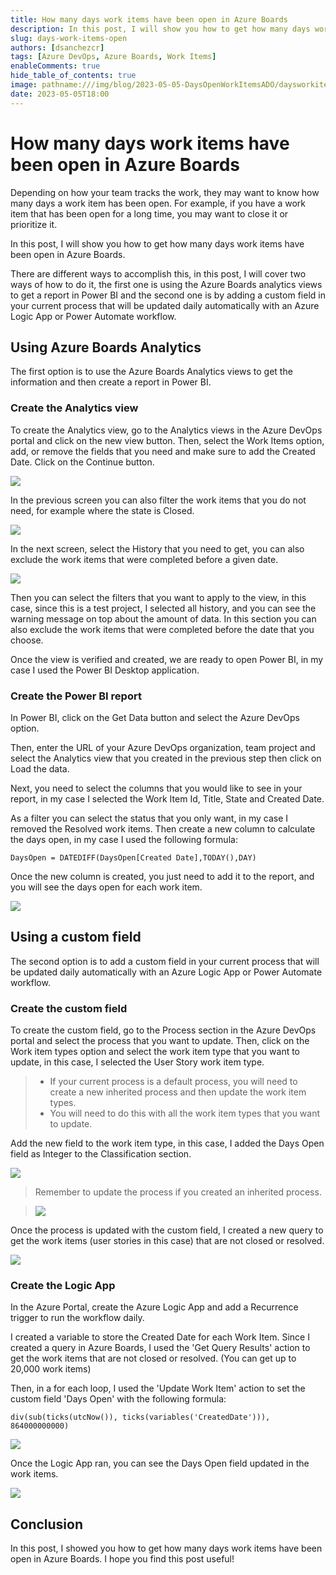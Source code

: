 ```yaml
---
title: How many days work items have been open in Azure Boards
description: In this post, I will show you how to get how many days work items have been open in Azure Boards.
slug: days-work-items-open
authors: [dsanchezcr]
tags: [Azure DevOps, Azure Boards, Work Items]
enableComments: true
hide_table_of_contents: true
image: pathname:///img/blog/2023-05-05-DaysOpenWorkItemsADO/daysworkitemopen.jpg
date: 2023-05-05T18:00
---
```

# How many days work items have been open in Azure Boards

Depending on how your team tracks the work, they may want to know how many days a work item has been open. For example, if you have a work item that has been open for a long time, you may want to close it or prioritize it.

In this post, I will show you how to get how many days work items have been open in Azure Boards.

<!--truncate-->

There are different ways to accomplish this, in this post, I will cover two ways of how to do it, the first one is using the Azure Boards analytics views to get a report in Power BI and the second one is by adding a custom field in your current process that will be updated daily automatically with an Azure Logic App or Power Automate workflow.

## Using Azure Boards Analytics

The first option is to use the Azure Boards Analytics views to get the information and then create a report in Power BI.

### Create the Analytics view

To create the Analytics view, go to the Analytics views in the Azure DevOps portal and click on the new view button. Then, select the Work Items option, add, or remove the fields that you need and make sure to add the Created Date. Click on the Continue button.

![](../static/img/blog/2023-05-05-DaysOpenWorkItemsADO/new-view.jpg)

In the previous screen you can also filter the work items that you do not need, for example where the state is Closed.  

![](../static/img/blog/2023-05-05-DaysOpenWorkItemsADO/filter.jpg)

In the next screen, select the History that you need to get, you can also exclude the work items that were completed before a given date.

![](../static/img/blog/2023-05-05-DaysOpenWorkItemsADO/history.jpg)

Then you can select the filters that you want to apply to the view, in this case, since this is a test project, I selected all history, and you can see the warning message on top about the amount of data. In this section you can also exclude the work items that were completed before the date that you choose.

Once the view is verified and created, we are ready to open Power BI, in my case I used the Power BI Desktop application.

### Create the Power BI report

In Power BI, click on the Get Data button and select the Azure DevOps option. 

Then, enter the URL of your Azure DevOps organization, team project and select the Analytics view that you created in the previous step then click on Load the data.

Next, you need to select the columns that you would like to see in your report, in my case I selected the Work Item Id, Title, State and Created Date.

As a filter you can select the status that you only want, in my case I removed the Resolved work items. Then create a new column to calculate the days open, in my case I used the following formula:

```
DaysOpen = DATEDIFF(DaysOpen[Created Date],TODAY(),DAY)
```

Once the new column is created, you just need to add it to the report, and you will see the days open for each work item.

![](../static/img/blog/2023-05-05-DaysOpenWorkItemsADO/powerbi.jpg)

## Using a custom field

The second option is to add a custom field in your current process that will be updated daily automatically with an Azure Logic App or Power Automate workflow.

### Create the custom field

To create the custom field, go to the Process section in the Azure DevOps portal and select the process that you want to update. Then, click on the Work item types option and select the work item type that you want to update, in this case, I selected the User Story work item type.

>    - If your current process is a default process, you will need to create a new inherited process and then update the work item types.
>    - You will need to do this with all the work item types that you want to update.

Add the new field to the work item type, in this case, I added the Days Open field as Integer to the Classification section.

![](../static/img/blog/2023-05-05-DaysOpenWorkItemsADO/user-story.jpg)

> Remember to update the process if you created an inherited process.

> ![](../static/img/blog/2023-05-05-DaysOpenWorkItemsADO/change-process.jpg)

Once the process is updated with the custom field, I created a new query to get the work items (user stories in this case) that are not closed or resolved.

![](../static/img/blog/2023-05-05-DaysOpenWorkItemsADO/query-user-stories.jpg)

### Create the Logic App

In the Azure Portal, create the Azure Logic App and add a Recurrence trigger to run the workflow daily.

I created a variable to store the Created Date for each Work Item. Since I created a query in Azure Boards, I used the 'Get Query Results' action to get the work items that are not closed or resolved. (You can get up to 20,000 work items)

Then, in a for each loop, I used the 'Update Work Item' action to set the custom field 'Days Open' with the following formula:

```
div(sub(ticks(utcNow()), ticks(variables('CreatedDate'))), 864000000000)
```

![](../static/img/blog/2023-05-05-DaysOpenWorkItemsADO/logic-app.jpg)

Once the Logic App ran, you can see the Days Open field updated in the work items.

![](../static/img/blog/2023-05-05-DaysOpenWorkItemsADO/query-results.jpg)

## Conclusion

In this post, I showed you how to get how many days work items have been open in Azure Boards. I hope you find this post useful!